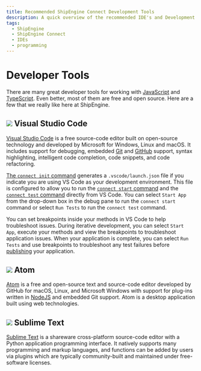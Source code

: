 ```yaml
---
title: Recommended ShipEngine Connect Development Tools
description: A quick overview of the recommended IDE's and Development tools that are available for your app development.
tags:
  - ShipEngine
  - ShipEngine Connect
  - IDEs
  - programming
---
```



# Developer Tools

There are many great developer tools for working with [JavaScript](https://developer.mozilla.org/en-US/docs/Web/JavaScript) and [TypeScript](https://www.typescriptlang.org/). Even better, most of them are free and open source. Here are a few that we really like here at ShipEngine.

<div className={styles.toolList}>

## ![](/img/tools/vscode.svg) Visual Studio Code

[Visual Studio Code](https://code.visualstudio.com/) is a free source-code editor built on open-source technology and developed by Microsoft for Windows, Linux and macOS. It includes support for debugging, embedded [Git](https://git-scm.com/_) and [GitHub](https://github.com/) support, syntax highlighting, intelligent code completion, code snippets, and code refactoring.

[The `connect init` command](./cli.mdx#initialize-a-new-app) generates a `.vscode/launch.json` file if you indicate you are using VS Code as your development environment. This file is configured to allow you to run the [`connect start` command](./cli.mdx#run-your-app-locally) and the [`connect test` command](./cli.mdx#test-your-app) directly from VS Code. You can select `Start App` from the drop-down box in the debug
pane to run the `connect start` command or select `Run Tests` to run the `connect test` command.

You can set breakpoints inside your methods in VS Code to help troubleshoot issues. During iterative development, you can select `Start App`, execute your methods and view the breakpoints to troubleshoot application issues. When your application is complete, you can select `Run Tests` and use breakpoints to troubleshoot any test failures before [publishing](./publish.mdx) your application.

## ![](/img/tools/atom.svg) Atom

[Atom](https://atom.io/) is a free and open-source text and source-code editor developed by GitHub for macOS, Linux, and Microsoft Windows with support for plug-ins written in [NodeJS](https://nodejs.org/) and embedded Git support. Atom is a desktop application built using web technologies.

## ![](/img/tools/sublime-text.svg) Sublime Text

[Sublime Text](https://www.sublimetext.com/) is a shareware cross-platform source-code editor with a Python application programming interface.
It natively supports many programming and markup languages, and functions can be added by users via plugins which are typically community-built and maintained under free-software licenses.

</div>

<Pager prev="structure.mdx" prevTitle="App Structure" next="cli.mdx" nextTitle="Using the CLI" />
